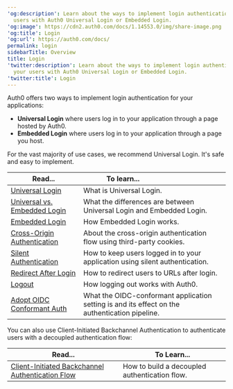 ---
'og:description': Learn about the ways to implement login authentication for your
  users with Auth0 Universal Login or Embedded Login.
'og:image': https://cdn2.auth0.com/docs/1.14553.0/img/share-image.png
'og:title': Login
'og:url': https://auth0.com/docs/
permalink: login
sidebarTitle: Overview
title: Login
'twitter:description': Learn about the ways to implement login authentication for
  your users with Auth0 Universal Login or Embedded Login.
'twitter:title': Login
---
Auth0 offers two ways to implement login authentication for your applications:

* **<Tooltip tip="Universal Login: Your application redirects to Universal Login, hosted on Auth0's Authorization Server, to verify a user's identity." cta="View Glossary" href="/docs/glossary?term=Universal+Login">Universal Login</Tooltip>** where users log in to your application through a page hosted by Auth0.
* **Embedded Login** where users log in to your application through a page you host.

For the vast majority of use cases, we recommend Universal Login. It's safe and easy to implement.

<table class="table"><thead>
<tr>
<th><strong>Read...</strong></th>
<th><strong>To learn...</strong>                                </th>
</tr>
</thead>
<tbody>
<tr>
<td><a href="/docs/authenticate/login/auth0-universal-login">Universal Login</a></td>
<td>What is Universal Login.</td>
</tr>
<tr>
<td><a href="/docs/authenticate/login/universal-vs-embedded-login">Universal vs. Embedded Login</a></td>
<td>What the differences are between Universal Login and Embedded Login.</td>
</tr>
<tr>
<td><a href="/docs/authenticate/login/embedded-login">Embedded Login</a></td>
<td>How Embedded Login works.</td>
</tr>
<tr>
<td><a href="/docs/authenticate/login/cross-origin-authentication">Cross-Origin Authentication</a></td>
<td>About the cross-origin authentication flow using third-party cookies.</td>
</tr>
<tr>
<td><a href="/docs/authenticate/login/configure-silent-authentication">Silent Authentication</a></td>
<td>How to keep users logged in to your application using silent authentication.</td>
</tr>
<tr>
<td><a href="/docs/authenticate/login/redirect-users-after-login">Redirect After Login</a></td>
<td>How to redirect users to URLs after login.</td>
</tr>
<tr>
<td><a href="/docs/authenticate/login/logout">Logout</a></td>
<td>How logging out works with Auth0.</td>
</tr>
<tr>
<td><a href="/docs/authenticate/login/oidc-conformant-authentication">Adopt OIDC Conformant Auth</a></td>
<td>What the OIDC-conformant application setting is and its effect on the authentication pipeline.</td>
</tr>
</tbody>
</table>

You can also use Client-Initiated Backchannel Authentication to authenticate users with a decoupled authentication flow:

<table class="table"><thead>
<tr>
<th><strong>Read...</strong></th>
<th><strong>To Learn...</strong></th>
</tr>
</thead>
<tbody>
<tr>
<td><a href="/docs/get-started/authentication-and-authorization-flow/client-initiated-backchannel-authentication-flow">Client-Initiated Backchannel Authentication Flow</a></td>
<td>How to build a decoupled authentication flow.</td>
</tr>
</tbody>
</table>